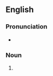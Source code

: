 ==English==

===Pronunciation===
* {{audio|en|En-Cajuns.oga|Audio}}

===Noun===
{{head|en|noun form}}

# {{plural of|en|Cajun}}